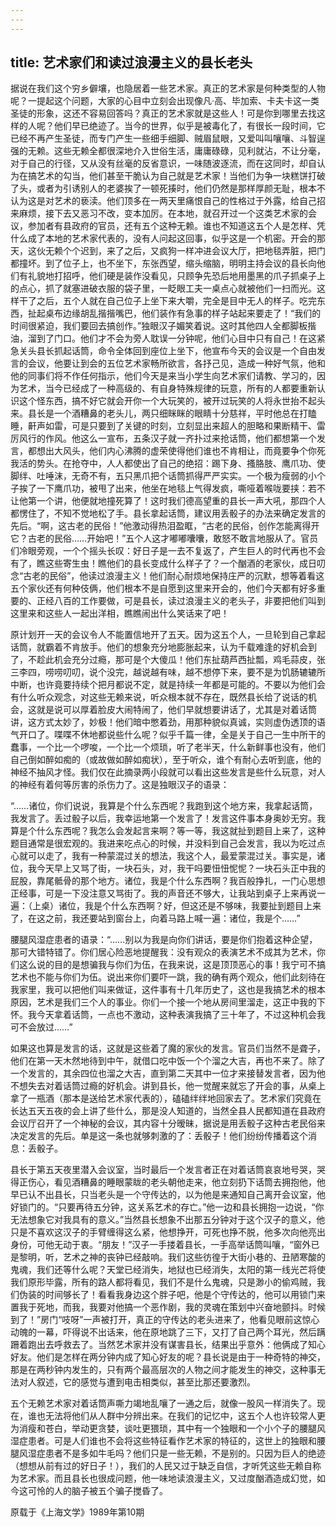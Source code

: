 ```yaml
---
---
---
```

title: 艺术家们和读过浪漫主义的县长老头
---




据说在我们这个穷乡僻壤，也隐居着一些艺术家。真正的艺术家是何种类型的人物呢？一提起这个问题，大家的心目中立刻会出现像凡·高、毕加索、卡夫卡这一类圣徒的形象，这还不容易回答吗？真正的艺术家就是这些人！可是你到哪里去找这样的人呢？他们早已绝迹了。当今的世界，似乎是被毒化了，有很长一段时间，它已经不再产生圣徒，而专门产生一些细手细脚、贼眉鼠眼，又爱叫叫嚷嚷、斗智逞强的无赖。这些无赖全都很深地介入世俗生活，庸庸碌碌，见利就沾，不让分毫，对于自己的行径，又从没有丝毫的反省意识，一味随波逐流，而在这同时，却自认为在搞艺术的勾当，他们甚至干脆认为自己就是艺术家！当他们为争一块糕饼打破了头，或者为引诱别人的老婆挨了一顿死揍时，他们仍然是那样厚颜无耻，根本不认为这是对艺术的亵渎。他们顶多在一两天里痛恨自己的性格过于外露，给自己招来麻烦，接下去又恶习不改，变本加厉。在本地，就召开过一个这类艺术家的会议，参加者有县政府的官员，还有五个这种无赖。谁也不知道这五个人是怎样、凭什么成了本地的艺术家代表的，没有人问起这回事，似乎这是一个机密。开会的那天，这伙无赖个个迟到，来了之后，又疯狗一样冲进会议大厅，把地毯弄脏，把门都撞坏。到了位子上，也不坐下，东张西望，缩头缩脑，明明主持会议的县长向他们有礼貌地打招呼，他们硬是装作没看见，只顾争先恐后地用墨黑的爪子抓桌子上的点心，抓了就塞进破衣服的袋子里，一眨眼工夫一桌点心就被他们一扫而光。这样干了之后，五个人就在自己位子上坐下来大嚼，完全是目中无人的样子。吃完东西，扯起桌布边缘胡乱揩揩嘴巴，他们装作有急事的样子站起来要走了！“我们的时间很紧迫，我们要回去搞创作。”独眼汉子媚笑着说。这时其他四人全都脚板揩油，溜到了门口。他们才不会为旁人耽误一分钟呢，他们心目中只有自己！在这紧急关头县长抓起话筒，命令全体回到座位上坐下，他宣布今天的会议是一个自由发言的会议，他要让到会的五位艺术家畅所欲言，各抒己见，造成一种好气氛，他和他的同事们将不作任何指示，他们今天是来当小学生向艺术家们请教、学习的，因为艺术，当今已经成了一种高级的、有自身特殊规律的玩意，所有的人都要重新认识这个怪东西，搞不好它就会开你一个大玩笑的，被开过玩笑的人将永世抬不起头来。县长是一个酒糟鼻的老头儿，两只细眯眯的眼睛十分慈祥，平时他总在打瞌睡，鼾声如雷，可是只要到了关键的时刻，立刻显出来超人的胆略和果断精干、雷厉风行的作风。他这么一宣布，五条汉子就一齐扑过来抢话筒，他们都想第一个发言，都想出大风头，他们内心沸腾的虚荣使得他们谁也不肯相让，而竟要争个你死我活的势头。在抢夺中，人人都使出了自己的绝招：踢下身、搔胳肢、鹰爪功、使脚绊、吐唾沫，无奇不有，五只黑爪把个话筒抓得严严实实。一个极为瘦弱的小个子挨了一下鹰爪功，被甩了出来，他坐在地毯上气得发疯，嘶哑着喉咙要挟：若不让他第一个讲，他便就地撞死算了！这时我们德高望重的县长一声大吼，那四个人都愣住了，不知不觉地松了手。县长拿起话筒，建议用丢骰子的办法来确定发言的先后。“啊，这古老的民俗！”他激动得热泪盈眶，“古老的民俗，创作怎能离得开它？古老的民俗……开始吧！”五个人这才嘟嘟囔囔，敢怒不敢言地服从了。官员们冷眼旁观，一个个摇头长叹：好日子是一去不复返了，产生巨人的时代再也不会有了，瞧这些寄生虫！瞧他们的县长变成什么样子了？一个酗酒的老家伙，成日叨念“古老的民俗”，他读过浪漫主义！他们耐心耐烦地保持庄严的沉默，想等着看这五个家伙还有何种伎俩，他们根本不是自愿到这里来开会的，他们今天都有好多重要的、正经八百的工作要做，可是县长，读过浪漫主义的老头子，非要把他们叫到这里来和这些人一起出洋相，瞧瞧闹出什么笑话来了吧！

原计划开一天的会议令人不能置信地开了五天。因为这五个人，一旦轮到自己拿起话筒，就霸着不肯放手。他们的想象充分地膨胀起来，认为千载难逢的好机会到了，不趁此机会充分过瘾，那可是个大傻瓜！他们东扯葫芦西扯瓢，鸡毛蒜皮，张三李四，唠唠叨叨，说个没完，越说越有味，越不想停下来，要不是为饥肠辘辘所中断，也许竟要持续个把月都说不定，就是持续一年都是可能的。不要以为他们会有什么听众观念，对这些无赖来说，听众根本就不存在，既然县长给了说话的机会，这就是说可以厚着脸皮大闹特闹了，他们早就想要讲话了，尤其是对着话筒讲，这方式太妙了，妙极！他们暗中憋着劲，用那种貌似真诚，实则虚伪透顶的语气开口了。喋喋不休地都说些什么呢？似乎千篇一律，全是关于自己一生中所干的蠢事，一个比一个啰唆，一个比一个烦琐，听了老半天，什么新鲜事也没有，他们自己倒如醉如痴的（或故做如醉如痴状），至于听众，谁个有耐心去听到底，他的神经不抽风才怪。我们仅在此摘录两小段就可以看出这些发言是些什么玩意，对人的神经有着何等厉害的杀伤力了。这是独眼汉子的语录：

“……诸位，你们说说，我算是个什么东西呢？我跑到这个地方来，我拿起话筒，我发言了。丢过骰子以后，我幸运地第一个发言了！发言这件事本身奥妙无穷。我算是个什么东西呢？我怎么会发起言来啊？等一等，我这就扯到题目上来了，这种题目通常是很宏观的。我进来吃点心的时候，并没料到自己会发言，我以为吃过点心就可以走了，我有一种蒙混过关的想法，我这个人，最爱蒙混过关。事实是，诸位，我今天早上又骂了街，一块石头，对，我干吗要忸忸怩怩？一块石头正中我的屁股，靠尾骶骨的那个地方。诸位，我是个什么东西啊？我百般挣扎，一门心思想正经事，可是一下没注意又骂街了。我的声音还不够大，让我站到桌子上来再说一遍：（上桌）诸位，我是个什么东西啊？好，但这还是不够味，我要扯到题目上来了，在这之前，我还要站到窗台上，向着马路上喊一遍：诸位，我是个……”

腰腿风湿症患者的语录：“……别以为我是向你们讲话，要是你们抱着这种企望，那可大错特错了。你们居心险恶地提醒我：没有观众的表演艺术不成其为艺术，你们这么说的目的是想骗我与你们为伍，在我来说，这是顶顶恶心的事！我宁可不搞艺术也不能与你们为伍。说出来你们要吓一跳，我的确有两个观众，他们此刻待在我家里，我可以把他们叫来做证，这件事有十几年历史了，这也是我搞艺术的根本原因，艺术是我们三个人的事业。你们一个接一个地从房间里溜走，这正中我的下怀。我今天拿着话筒，一点也不激动，这种表演我搞了三十年了，不过这种机会我可不会放过……”

如果这也算是发言的话，这就是这些着了魔的家伙的发言。官员们当然不是聋子，他们在第一天木然地待到中午，就借口吃中饭一个个溜之大吉，再也不来了。除了一个发言的，其余四位也溜之大吉，直到第二天其中一位才来接替发言者，因为他不想失去对着话筒过瘾的好机会。讲到县长，他一觉醒来就忘了开会的事，从桌上拿了一瓶酒（那本是送给艺术家代表的），磕磕绊绊地回家去了。艺术家们究竟在长达五天五夜的会上讲了些什么，那是没人知道的，当然全县人民都知道在县政府会议厅召开了一个神秘的会议，其内容十分暧昧，据说是用丢骰子这种古老民俗来决定发言的先后。单是这一条也就够刺激的了：丢骰子！他们纷纷传播着这个消息：丢骰子。

县长于第五天夜里潜入会议室，当时最后一个发言者正在对着话筒哀哀地号哭，哭得正伤心，看见酒糟鼻的睡眼蒙眬的老头朝他走来，他立刻扔下话筒去拥抱他，他早已认不出县长，只当老头是一个守传达的，以为他是来通知自己离开会议室，他好锁门的。“只要再待五分钟，这关系艺术的存亡。”他一边和县长拥抱一边说，“你无法想象它对我具有的意义。”当然县长想象不出那五分钟对于这个汉子的意义，他只是不喜欢这汉子的手臂缠得这么紧，他想挣开，可死也挣不脱，他多次向他亮出身份，可他无动于衷。“朋友！”汉子一手搂着县长，一手高举话筒叫嚷，“窗外已是黎明，听，艺术之神的丧钟已经敲响。我们这些彷徨于大街小巷的、丑陋寒酸的鬼魂，我们还等什么呢？天堂已经消失，地狱也已经消失，太阳的第一线光芒将使我们原形毕露，所有的路人都将看见，我们不是什么鬼魂，只是渺小的偷鸡贼，我们伪装的时间够长了！看看我身边这个胖子吧，他是个守传达的，他可以用锁门来置我于死地，而我，我要对他搞一个恶作剧，我的灵魂在策划中兴奋地颤抖。时候到了！”房门“吱呀”一声被打开，真正的守传达的老头进来了，他看见眼前这惊心动魄的一幕，吓得说不出话来，他在原地跳了三下，又打了自己两个耳光，然后蹒跚着跑出去呼救去了。当然艺术家并没有谋害县长，结果出乎意外：他俩成了知心好友。他们是怎样在两分钟内成了知心好友的呢？县长说是由于一种奇特的神交，那是在两秒钟内发生的，只有两个最高层次的人物之间才能发生的神交，这种事无法对人叙述，它的感觉与遭到电击相类似，甚至比那还要激烈。

五个无赖艺术家对着话筒声嘶力竭地乱嚷了一通之后，就像一股风一样消失了。现在，谁也无法将他们从人群中分辨出来。在我们的记忆中，这五个人也许较常人更为消瘦和苍白，举动更贪婪，谈吐更猥琐，其中有一个独眼和一个小个子的腰腿风湿症患者。可是人们谁也不会将这些特征看作艺术家的特征的，这世上的独眼和腰腿风湿症患者不是多如牛毛吗？他们只是一些无赖，不是别的。只因为巨人的绝迹（想想从前有过的好日子！），我们的人民又过于缺乏自信，才听凭这些无赖自称为艺术家。而且县长也很成问题，他一味地读浪漫主义，又过度酗酒造成幻觉，如今这可怜的人的脑子被五个骗子搅昏了。

原载于《上海文学》1989年第10期